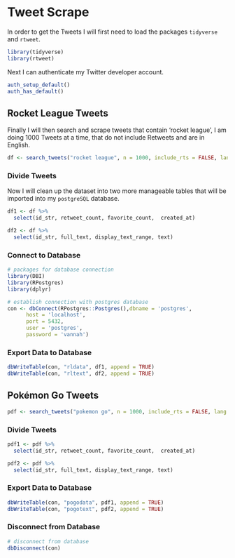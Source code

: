 # **Tweet Scrape**

In order to get the Tweets I will first need to load the packages `tidyverse` and `rtweet`.

```r
library(tidyverse)
library(rtweet)
```

Next I can authenticate my Twitter developer account.

```r
auth_setup_default()
auth_has_default()
```

## **Rocket League Tweets**

Finally I will then search and scrape tweets that contain 'rocket league', I am doing 1000 Tweets at a time, that do not include Retweets and are in English.

```r
df <- search_tweets("rocket league", n = 1000, include_rts = FALSE, lang = "en")
```

### Divide Tweets

Now I will clean up the dataset into two more manageable tables that will be imported into my `postgreSQL` database.

```r
df1 <- df %>%
  select(id_str, retweet_count, favorite_count,  created_at)

df2 <- df %>%
  select(id_str, full_text, display_text_range, text)
```

### Connect to Database

```r
# packages for database connection
library(DBI)
library(RPostgres)
library(dplyr)

# establish connection with postgres database
con <- dbConnect(RPostgres::Postgres(),dbname = 'postgres',
      host = 'localhost',
      port = 5432,
      user = 'postgres',
      password = 'vannah') 
```

### Export Data to Database

```r
dbWriteTable(con, "rldata", df1, append = TRUE)
dbWriteTable(con, "rltext", df2, append = TRUE)
```

## **Pokémon Go Tweets**

```r
pdf <- search_tweets("pokemon go", n = 1000, include_rts = FALSE, lang = "en")
```

### Divide Tweets

```r
pdf1 <- pdf %>%
  select(id_str, retweet_count, favorite_count,  created_at)

pdf2 <- pdf %>%
  select(id_str, full_text, display_text_range, text)
```

### Export Data to Database

```r
dbWriteTable(con, "pogodata", pdf1, append = TRUE)
dbWriteTable(con, "pogotext", pdf2, append = TRUE)
```

### Disconnect from Database

```r
# disconnect from database
dbDisconnect(con)
```
